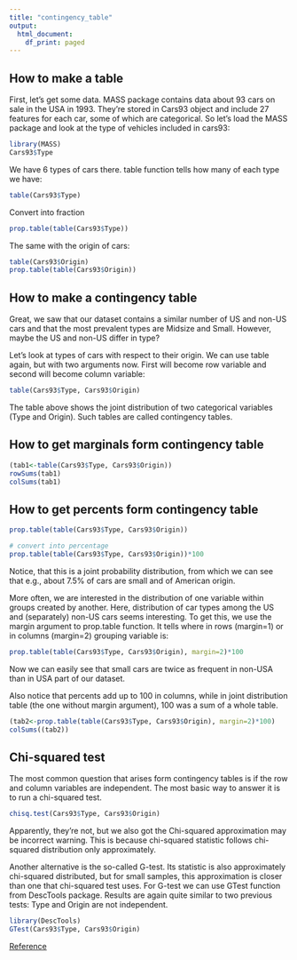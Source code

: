 ```yaml
---
title: "contingency_table"
output:
  html_document:
    df_print: paged
---
```


## How to make a table

First, let's get some data. MASS package contains data about 93 cars on sale in the USA in 1993. They're stored in Cars93 object and include 27 features for each car, some of which are categorical. So let's load the MASS package and look at the type of vehicles included in cars93:

```r
library(MASS)
Cars93$Type
```

We have 6 types of cars there. table function tells how many of each type we have:

```r
table(Cars93$Type)
```

Convert into fraction 

```r
prop.table(table(Cars93$Type))
```

The same with the origin of cars:

```r
table(Cars93$Origin)
prop.table(table(Cars93$Origin))
```

## How to make a contingency table

Great, we saw that our dataset contains a similar number of US and non-US cars and that the most prevalent types are Midsize and Small. However, maybe the US and non-US differ in type?


Let's look at types of cars with respect to their origin. We can use table again, but with two arguments now. First will become row variable and second will become column variable:

```r
table(Cars93$Type, Cars93$Origin)
```

The table above shows the joint distribution of two categorical variables (Type and Origin). Such tables are called contingency tables.

## How to get marginals form contingency table

```r
(tab1<-table(Cars93$Type, Cars93$Origin))
rowSums(tab1)
colSums(tab1)

```

## How to get percents form contingency table

```r
prop.table(table(Cars93$Type, Cars93$Origin))
```

```r
# convert into percentage
prop.table(table(Cars93$Type, Cars93$Origin))*100
```

Notice, that this is a joint probability distribution, from which we can see that e.g., about 7.5% of cars are small and of American origin.

More often, we are interested in the distribution of one variable within groups created by another. Here, distribution of car types among the US and (separately) non-US cars seems interesting. To get this, we use the margin argument to prop.table function. It tells where in rows (margin=1) or in columns (margin=2) grouping variable is:


```r
prop.table(table(Cars93$Type, Cars93$Origin), margin=2)*100
```

Now we can easily see that small cars are twice as frequent in non-USA than in USA part of our dataset.

Also notice that percents add up to 100 in columns, while in joint distribution table (the one without margin argument), 100 was a sum of a whole table.

```r
(tab2<-prop.table(table(Cars93$Type, Cars93$Origin), margin=2)*100)
colSums((tab2))
```

## Chi-squared test

The most common question that arises form contingency tables is if the row and column variables are independent. The most basic way to answer it is to run a chi-squared test.

```r
chisq.test(Cars93$Type, Cars93$Origin)
```

Apparently, they're not, but we also got the Chi-squared approximation may be incorrect warning. This is because chi-squared statistic follows chi-squared distribution only approximately.

Another alternative is the so-called G-test. Its statistic is also approximately chi-squared distributed, but for small samples, this approximation is closer than one that chi-squared test uses. For G-test we can use GTest function from DescTools package. Results are again quite similar to two previous tests: Type and Origin are not independent.

```r
library(DescTools)
GTest(Cars93$Type, Cars93$Origin)
```


[Reference](https://www.datacamp.com/community/tutorials/contingency-tables-r)

